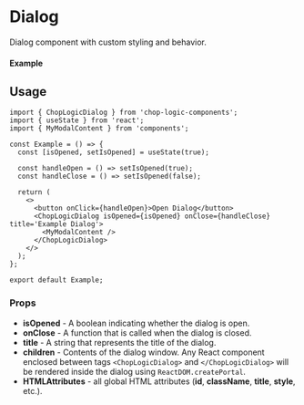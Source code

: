 
<Meta of={Dialog} title='Dialog' />

# Dialog

Dialog component with custom styling and behavior.

#### Example

<Canvas of={Dialog.Default} />

## Usage

```tsx
import { ChopLogicDialog } from 'chop-logic-components';
import { useState } from 'react';
import { MyModalContent } from 'components';

const Example = () => {
  const [isOpened, setIsOpened] = useState(true);

  const handleOpen = () => setIsOpened(true);
  const handleClose = () => setIsOpened(false);

  return (
    <>
      <button onClick={handleOpen}>Open Dialog</button>
      <ChopLogicDialog isOpened={isOpened} onClose={handleClose} title='Example Dialog'>
        <MyModalContent />
      </ChopLogicDialog>
    </>
  );
};

export default Example;
```

### Props

- **isOpened** - A boolean indicating whether the dialog is open.
- **onClose** - A function that is called when the dialog is closed.
- **title** - A string that represents the title of the dialog.
- **children** - Contents of the dialog window. Any React component enclosed between tags `<ChopLogicDialog>` and `</ChopLogicDialog>` will be rendered inside the dialog using `ReactDOM.createPortal`.
- **HTMLAttributes** - all global HTML attributes (**id**, **className**, **title**, **style**, etc.).
